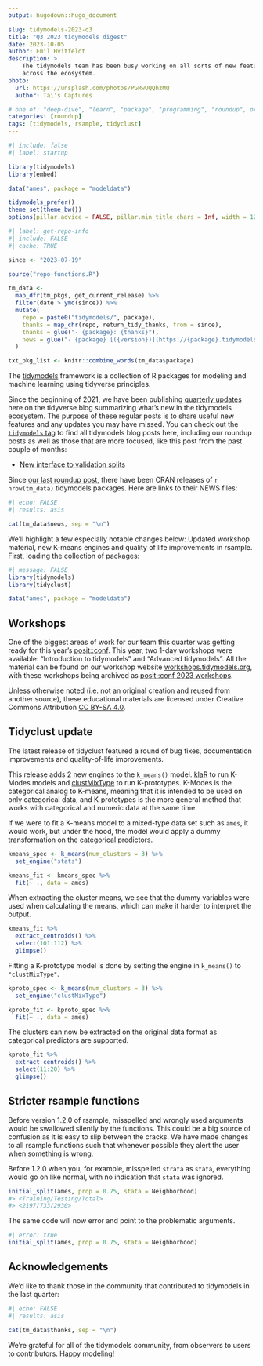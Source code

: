```yaml
---
output: hugodown::hugo_document

slug: tidymodels-2023-q3
title: "Q3 2023 tidymodels digest"
date: 2023-10-05
author: Emil Hvitfeldt
description: >
    The tidymodels team has been busy working on all sorts of new features 
    across the ecosystem.
photo:
  url: https://unsplash.com/photos/PGRwUQQhzMQ
  author: Tai's Captures

# one of: "deep-dive", "learn", "package", "programming", "roundup", or "other"
categories: [roundup] 
tags: [tidymodels, rsample, tidyclust]
---
```


<!--
TODO:
* [x] Look over / edit the post's title in the yaml
* [x] Edit (or delete) the description; note this appears in the Twitter card
* [x] Pick category and tags (see existing with `hugodown::tidy_show_meta()`)
* [x] Find photo & update yaml metadata
* [x] Create `thumbnail-sq.jpg`; height and width should be equal
* [x] Create `thumbnail-wd.jpg`; width should be >5x height
* [x] `hugodown::use_tidy_thumbnails()`
* [x] Add intro sentence, e.g. the standard tagline for the package
* [x] `usethis::use_tidy_thanks()`
-->

```r
#| include: false
#| label: startup

library(tidymodels)
library(embed)

data("ames", package = "modeldata")

tidymodels_prefer()
theme_set(theme_bw())
options(pillar.advice = FALSE, pillar.min_title_chars = Inf, width = 120)
```

```r
#| label: get-repo-info
#| include: FALSE
#| cache: TRUE

since <- "2023-07-19"

source("repo-functions.R")

tm_data <- 
  map_dfr(tm_pkgs, get_current_release) %>% 
  filter(date > ymd(since)) %>% 
  mutate(
    repo = paste0("tidymodels/", package),
    thanks = map_chr(repo, return_tidy_thanks, from = since),
    thanks = glue("- {package}: {thanks}"),
    news = glue("- {package} [({version})](https://{package}.tidymodels.org/news/index.html)")
  )

txt_pkg_list <- knitr::combine_words(tm_data$package)
```

The [tidymodels](https://www.tidymodels.org/) framework is a collection of R packages for modeling and machine learning using tidyverse principles.

Since the beginning of 2021, we have been publishing [quarterly updates](https://www.tidyverse.org/categories/roundup/) here on the tidyverse blog summarizing what's new in the tidymodels ecosystem. The purpose of these regular posts is to share useful new features and any updates you may have missed. You can check out the [`tidymodels` tag](https://www.tidyverse.org/tags/tidymodels/) to find all tidymodels blog posts here, including our roundup posts as well as those that are more focused, like this post from the past couple of months:

-   [New interface to validation splits](https://www.tidyverse.org/blog/2023/08/validation-split-as-3-way-split/)

Since [our last roundup post](https://www.tidyverse.org/blog/2022/12/tidymodels-2022-q4/), there have been CRAN releases of `r nrow(tm_data)` tidymodels packages. Here are links to their NEWS files:

```r
#| echo: FALSE
#| results: asis

cat(tm_data$news, sep = "\n")
```

We'll highlight a few especially notable changes below: Updated workshop material, new K-means engines and quality of life improvements in rsample. First, loading the collection of packages:

```r
#| message: FALSE
library(tidymodels)
library(tidyclust)

data("ames", package = "modeldata")
```

## Workshops

One of the biggest areas of work for our team this quarter was getting ready for this year's [posit::conf](https://posit.co/conference/). This year, two 1-day workshops were available: "Introduction to tidymodels" and "Advanced tidymodels". All the material can be found on our workshop website
[workshops.tidymodels.org](https://workshops.tidymodels.org/), with these workshops being archived as [posit::conf 2023 workshops](https://workshops.tidymodels.org/archive/2023-09-posit-conf/).

Unless otherwise noted (i.e. not an original creation and reused from another source), these educational materials are licensed under Creative Commons Attribution [CC BY-SA 4.0](https://creativecommons.org/licenses/by-sa/4.0/).

## Tidyclust update

The latest release of tidyclust featured a round of bug fixes, documentation improvements and quality-of-life improvements.

This release adds 2 new engines to the `k_means()` model. [klaR](https://tidyclust.tidymodels.org/reference/details_k_means_klaR.html) to run K-Modes models and [clustMixType](https://tidyclust.tidymodels.org/reference/details_k_means_clustMixType.html) to run K-prototypes. K-Modes is the categorical analog to K-means, meaning that it is intended to be used on only categorical data, and K-prototypes is the more general method that works with categorical and numeric data at the same time.

If we were to fit a K-means model to a mixed-type data set such as `ames`, it would work, but under the hood, the model would apply a dummy transformation on the categorical predictors.

```r
kmeans_spec <- k_means(num_clusters = 3) %>%
  set_engine("stats")

kmeans_fit <- kmeans_spec %>%
  fit(~ ., data = ames)
```

When extracting the cluster means, we see that the dummy variables were used when calculating the means, which can make it harder to interpret the output.

```r
kmeans_fit %>%
  extract_centroids() %>%
  select(101:112) %>%
  glimpse()
```

Fitting a K-prototype model is done by setting the engine in `k_means()` to `"clustMixType"`.

```r
kproto_spec <- k_means(num_clusters = 3) %>%
  set_engine("clustMixType")

kproto_fit <- kproto_spec %>%
  fit(~ ., data = ames)
```

The clusters can now be extracted on the original data format as categorical predictors are supported.

```r
kproto_fit %>%
  extract_centroids() %>%
  select(11:20) %>%
  glimpse()
```

## Stricter rsample functions

Before version 1.2.0 of rsample, misspelled and wrongly used arguments would be swallowed silently by the functions. This could be a big source of confusion as it is easy to slip between the cracks. We have made changes to all rsample functions such that whenever possible they alert the user when something is wrong. 

Before 1.2.0 when you, for example, misspelled `strata` as `stata`, everything would go on like normal, with no indication that `stata` was ignored.

``` r
initial_split(ames, prop = 0.75, stata = Neighborhood)
#> <Training/Testing/Total>
#> <2197/733/2930>
```

The same code will now error and point to the problematic arguments.

```r
#| error: true
initial_split(ames, prop = 0.75, stata = Neighborhood)
```

## Acknowledgements

We'd like to thank those in the community that contributed to tidymodels in the last quarter:

```r
#| echo: FALSE
#| results: asis

cat(tm_data$thanks, sep = "\n")
```

We're grateful for all of the tidymodels community, from observers to users to contributors. Happy modeling!
